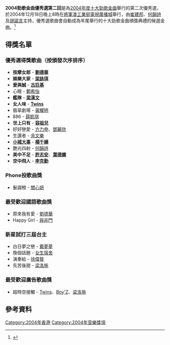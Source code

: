'''2004勁歌金曲優秀選第二回'''是為[[2004年度十大勁歌金曲得獎名單|2004年度十大勁歌金曲]]舉行的第二次優秀選，於2004年12月18日晚上8時在[[將軍澳工業邨|將軍澳工業邨]][[電視廣播城|電視廣播城]]舉行，由[[崔建邦|崔建邦]]、[[何韻詩|何韻詩]]及[[胡諾言|胡諾言]]主持，優秀選歌曲會自動成為年尾舉行的十大勁歌金曲頒獎典禮的候選金曲。<ref>{{cite news |title=勁歌金曲優秀選第二回眾明星獻唱(組圖) |url=https://ent.qq.com/music/a/20041219/000014.htm |accessdate=2022-01-02 |work=[[騰訊音樂|騰訊音樂]] |date=2004-12-19 |archive-date=2022-01-02 |archive-url=https://web.archive.org/web/20220102024343/https://ent.qq.com/music/a/20041219/000014.htm }}</ref>
== 得獎名單 ==
=== 優秀選得獎歌曲（按頒發次序排序） ===
*'''按摩女郎''' - '''[[劉德華|劉德華]]'''
*'''娛樂大家''' - '''[[梁詠琪|梁詠琪]]'''
*'''愛與誠''' - '''[[古巨基|古巨基]]'''
*心眼 - [[鄭希怡|鄭希怡]]
*'''艦隊''' - '''[[梁漢文|梁漢文]]'''
*'''女人味''' - '''[[Twins|Twins]]'''
*翡翠劇場 - [[黃耀明|黃耀明]]
*886 - [[薛凱琪|薛凱琪]]
*'''世上只有''' - '''[[容祖兒|容祖兒]]'''
*好好戀愛 - [[方力申|方力申]]、[[鄧麗欣|鄧麗欣]]
*生還者 - [[余文樂|余文樂]]
*'''[[小城大事|小城大事]]''' - '''[[楊千嬅|楊千嬅]]'''
*艷光四射 - [[何韻詩|何韻詩]]
*'''美中不足''' - '''[[許志安|許志安]]'''、'''[[葉德嫻|葉德嫻]]'''
*'''空中飛人''' - '''[[李克勤|李克勤]]'''

=== Phone投歌曲獎 ===
*髮調橙 - [[關心妍|關心妍]]

=== 最受歡迎國語歌曲獎 ===
*原來我有愛 - [[劉德華|劉德華]]
*Happy Girl - [[與非門_(樂隊)|與非門]]

=== 新星試打三屆台主 ===
*白日夢之戀 - [[戴夢夢|戴夢夢]]
*換個話題 - [[女生宿舍_(組合)|女生宿舍]]
*演奏給 - [[徐偉賢|徐偉賢]]
*先苦後甜 - [[梁洛施|梁洛施]]

=== 最受歡迎廣告歌曲獎 ===
*超時空接觸 - [[Twins|Twins]]、[[Boy'Z|Boy'Z]]、[[梁洛施|梁洛施]]

==參考資料==
{{reflist}}
{{勁歌金曲優秀選}}

[[Category:2004年香港|Category:2004年香港]]
[[Category:2004年音樂獎項|Category:2004年音樂獎項]]